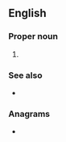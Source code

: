 {{also|APTs|ap'ts}}
==English==

===Proper noun===
{{en-proper noun}}

# {{lb|en|transport}} {{initialism of|en|{{w|Advanced Public Transportation Systems}}}}

===See also===
* {{l|en|IHVS}}

===Anagrams===
* {{anagrams|en|a=apst|ATSP|PATs|PTAs|PTSA|TAPs|TPAs|past|pats|spat|stap|taps}}